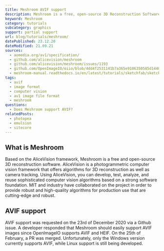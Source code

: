 ```yaml
---
title: Meshroom AVIF support
description: Meshroom is a free, open-source 3D Reconstruction Software. Find out how you can use AVIF in Meshroom.
keyword: Meshroom
category: tutorials
subcategory: graphics
support: partial support
url: blog/tutorials/meshroom/
datePublished: 23.12.20
dateModified: 21.09.21
sources:
  - aomedia.org/av1/specification/
  - github.com/alicevision/meshroom
  - github.com/alicevision/meshroom/issues/1193
  - github.com/OpenImageIO/oiio/blob/4dd4f2531141b7a365e9106350585d14405d55eb/src/heif.imageio/heifinput.cpp
  - meshroom-manual.readthedocs.io/en/latest/tutorials/sketchfab/sketchfab.html
tags:
  - avif
  - image format
  - computer vision
  - av1 image file format
  - meshroom
questions:
  - Does Meshroom support AVIF?
relatedPosts:
  - photopea
  - emulsion
  - sitecore
---
```


## What is Meshroom

Based on the AliceVision framework, Meshroom is a free and open-source 3D reconstruction software. AliceVision is a photogrammetric computer vision framework that offers algorithms for 3D reconstruction as well as camera tracking. Using AliceVision, you can develop, test, analyze, and reuse sophisticated computer vision algorithms based on a strong software foundation. MIT and industry have collaborated on the project in order to provide robust and high-quality algorithms for production use that are cutting-edge and robust.

## AVIF support

AVIF support was requested on the 23rd of December 2020 via a Github issue. A developer responded that Meshroom should easily support AVIF images since OpenImageIO supports AVIF and HEIF. On the 25th of February, a PR was merged. Unfortunately, only the Windows version currently supports AVIF, while Linux support is still being developed.
